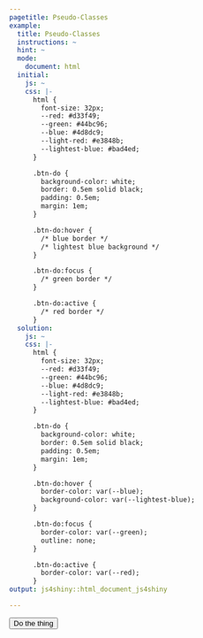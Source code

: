 ```yaml
---
pagetitle: Pseudo-Classes
example:
  title: Pseudo-Classes
  instructions: ~
  hint: ~
  mode: 
    document: html
  initial:
    js: ~
    css: |-
      html {
        font-size: 32px;
        --red: #d33f49;
        --green: #44bc96;
        --blue: #4d8dc9;
        --light-red: #e3848b;
        --lightest-blue: #bad4ed;
      }

      .btn-do {
        background-color: white;
        border: 0.5em solid black;
        padding: 0.5em;
        margin: 1em;
      }

      .btn-do:hover {
        /* blue border */
        /* lightest blue background */
      }

      .btn-do:focus {
        /* green border */
      }

      .btn-do:active {
        /* red border */
      }
  solution:
    js: ~
    css: |-
      html {
        font-size: 32px;
        --red: #d33f49;
        --green: #44bc96;
        --blue: #4d8dc9;
        --light-red: #e3848b;
        --lightest-blue: #bad4ed;
      }

      .btn-do {
        background-color: white;
        border: 0.5em solid black;
        padding: 0.5em;
        margin: 1em;
      }

      .btn-do:hover {
        border-color: var(--blue);
        background-color: var(--lightest-blue);
      }

      .btn-do:focus {
        border-color: var(--green);
        outline: none;
      }

      .btn-do:active {
        border-color: var(--red);
      }
output: js4shiny::html_document_js4shiny

---
```

<div><!--for pandoc-->
<button class="btn-do">Do the thing</button>
</div><!--for pandoc-->
